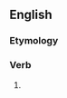 ==English==

===Etymology===
{{suffix|en|grieve|eth}}

===Verb===
{{head|en|verb form}}

# {{en-archaic third-person singular of|grieve}}